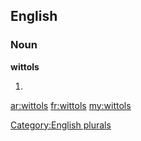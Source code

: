 ==English==

===Noun===
'''wittols'''

# {{plural of|[[wittol]]}}

[[Category:English plurals]]

[[ar:wittols]]
[[fr:wittols]]
[[my:wittols]]